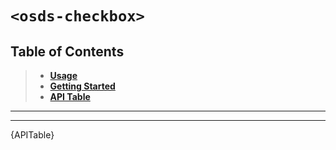 

<Meta title="UI Components/Checkbox/Checkbox [meta]/Web Component" />

# `<osds-checkbox>`

## Table of Contents
> - **[Usage](#usage)**
> - **[Getting Started](#getting-started)**
> - **[API Table](#api-table)**

<hr/>
<Usage />
<hr/>
<div id="api-table"><Description>{APITable}</Description></div>
